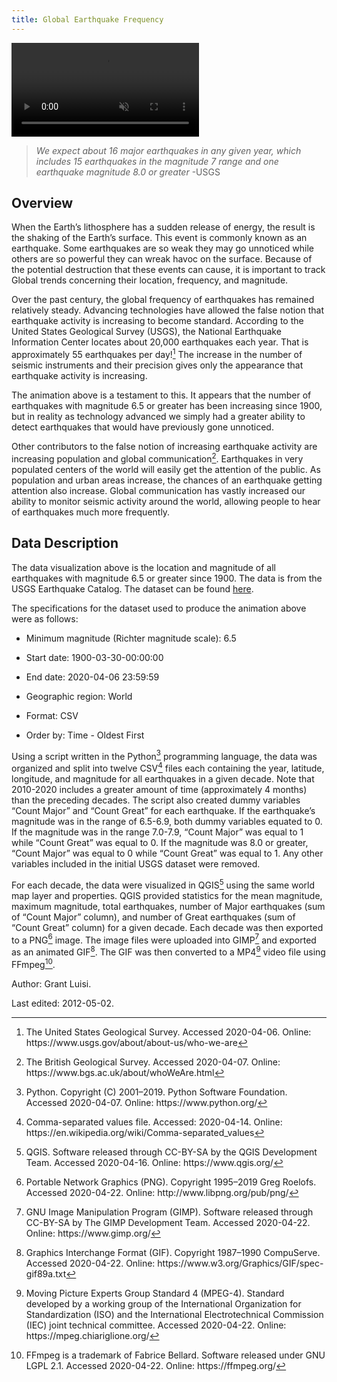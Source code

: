 ```yaml
---
title: Global Earthquake Frequency
---
```


<!-- VIDEO ON LOOP: see styles.css for formatting -->
<div class="video-wrapper">
  <video id="scaledvideo" controls preload="true" autoplay loop muted>
    <source src="https://drdavis.space/teaching/ds/sdd/media/2020/05/grluisi_project.mp4" type="video/mp4" >
  </video>
</div>

> *We expect about 16 major earthquakes in any given year, which includes 15 earthquakes in the magnitude 7 range and one earthquake magnitude 8.0 or greater* -USGS

## Overview

When the Earth's lithosphere has a sudden release of energy, the result is the shaking of the Earth's surface.  This event is commonly known as an earthquake.  Some earthquakes are so weak they may go unnoticed while others are so powerful they can wreak havoc on the surface.  Because of the potential destruction that these events can cause, it is important to track Global trends concerning their location, frequency, and magnitude.

Over the past century, the global frequency of earthquakes has remained relatively steady. Advancing technologies have allowed the false notion that earthquake activity is increasing to become standard.  According to the United States Geological Survey (USGS), the National Earthquake Information Center locates about 20,000 earthquakes each year. That is approximately 55 earthquakes per day![^USGS] The increase in the number of seismic instruments and their precision gives only the appearance that earthquake activity is increasing.

The animation above is a testament to this. It appears that the number of earthquakes with magnitude 6.5 or greater has been increasing since 1900, but in reality as technology advanced we simply had a greater ability to detect earthquakes that would have previously gone unnoticed.

Other contributors to the false notion of increasing earthquake activity are increasing population and global communication[^BGS]. Earthquakes in very populated centers of the world will easily get the attention of the public. As population and urban areas increase, the chances of an earthquake getting attention also increase. Global communication has vastly increased our ability to monitor seismic activity around the world, allowing people to hear of earthquakes much more frequently.

## Data Description

The data visualization above is the location and magnitude of all earthquakes with magnitude 6.5 or greater since 1900. The data is from the USGS Earthquake Catalog. The dataset can be found [here](https://earthquake.usgs.gov/earthquakes/search/#%7B%22autoUpdate%22%3A%5B%5D%2C%22basemap%22%3A%22grayscale%22%2C%22feed%22%3A%221586212590772%22%2C%22listFormat%22%3A%22default%22%2C%22mapposition%22%3A%5B%5B-88.76258566395309%2C-101.25%5D%2C%5B88.7776770744229%2C461.24999999999994%5D%5D%2C%22overlays%22%3A%5B%22plates%22%5D%2C%22restrictListToMap%22%3A%5B%22restrictListToMap%22%5D%2C%22search%22%3A%7B%22id%22%3A%221586212590772%22%2C%22name%22%3A%22Search%20Results%22%2C%22isSearch%22%3Atrue%2C%22params%22%3A%7B%22starttime%22%3A%221900-03-30%2000%3A00%3A00%22%2C%22endtime%22%3A%222020-04-06%2023%3A59%3A59%22%2C%22minmagnitude%22%3A8%2C%22orderby%22%3A%22time%22%7D%7D%2C%22sort%22%3A%22newest%22%2C%22timezone%22%3A%22utc%22%2C%22viewModes%22%3A%5B%22list%22%2C%22map%22%2C%22settings%22%5D%2C%22event%22%3A%22official19640328033616_30%22%7D).

The specifications for the dataset used to produce the animation above were as follows:

- Minimum magnitude (Richter magnitude scale): 6.5

- Start date: 1900-03-30-00:00:00

- End date: 2020-04-06 23:59:59

- Geographic region: World

- Format: CSV

- Order by: Time - Oldest First

Using a script written in the Python[^python] programming language, the data was organized and split into twelve CSV[^csv] files each containing the year, latitude, longitude, and magnitude for all earthquakes in a given decade. Note that 2010-2020 includes a greater amount of time (approximately 4 months) than the preceding decades. The script also created dummy variables "Count Major" and "Count Great" for each earthquake. If the earthquake's magnitude was in the range of 6.5-6.9, both dummy variables equated to 0. If the magnitude was in the range 7.0-7.9, "Count Major" was equal to 1 while "Count Great" was equal to 0. If the magnitude was 8.0 or greater, "Count Major" was equal to 0 while "Count Great" was equal to 1. Any other variables included in the initial USGS dataset were removed.

For each decade, the data were visualized in QGIS[^qgis] using the same world map layer and properties. QGIS provided statistics for the mean magnitude, maximum magnitude, total earthquakes, number of Major earthquakes (sum of "Count Major" column), and number of Great earthquakes (sum of "Count Great" column) for a given decade. Each decade was then exported to a PNG[^png] image. The image files were uploaded into GIMP[^gimp] and exported as an animated GIF[^gif]. The GIF was then converted to a MP4[^mp4] video file using FFmpeg[^ffmpeg].

<div class="credit-line">

Author: Grant Luisi.

Last edited: 2012-05-02.

</div>

[^USGS]: The United States Geological Survey. Accessed 2020-04-06. Online: https://www.usgs.gov/about/about-us/who-we-are

[^BGS]: The British Geological Survey. Accessed 2020-04-07. Online: https://www.bgs.ac.uk/about/whoWeAre.html

[^python]: Python. Copyright (C) 2001--2019. Python Software Foundation. Accessed 2020-04-07. Online: https://www.python.org/

[^csv]: Comma-separated values file. Accessed: 2020-04-14. Online: https://en.wikipedia.org/wiki/Comma-separated_values

[^qgis]: QGIS. Software released through CC-BY-SA by the QGIS Development Team. Accessed 2020-04-16. Online: https://www.qgis.org/

[^png]: Portable Network Graphics (PNG). Copyright 1995–2019 Greg Roelofs. Accessed 2020-04-22. Online: http://www.libpng.org/pub/png/

[^gimp]: GNU Image Manipulation Program (GIMP). Software released through CC-BY-SA by The GIMP Development Team. Accessed 2020-04-22. Online: https://www.gimp.org/

[^gif]: Graphics Interchange Format (GIF). Copyright 1987–1990 CompuServe. Accessed 2020-04-22. Online: https://www.w3.org/Graphics/GIF/spec-gif89a.txt

[^mp4]: Moving Picture Experts Group Standard 4 (MPEG-4). Standard developed by a working group of the International Organization for Standardization (ISO) and the International Electrotechnical Commission (IEC) joint technical committee. Accessed 2020-04-22. Online: https://mpeg.chiariglione.org/

[^ffmpeg]: FFmpeg is a trademark of Fabrice Bellard. Software released under GNU LGPL 2.1. Accessed 2020-04-22. Online: https://ffmpeg.org/

